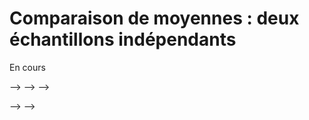 # Comparaison de moyennes : deux échantillons indépendants {#sec-moy3}

En cours

<!-- ## Pré-requis {#sec-packages3} -->

<!-- Pour ce nouveau chapitre, je vous conseille de travailler dans un nouveau script que vous placerez dans votre répertoire de travail, et dans une nouvelle session de travail (Menu `Session > Restart R`). Inutile en revanche de créer un nouveau `Rproject` : vos pouvez tout à fait avoir plusieurs script dans le même répertoire de travail et pour un même `Rproject`. Comme toujours, consultez [le livre en ligne du semestre 3](https://besibo.github.io/BiometrieS3/01-R-basics.html#sec-code) si vous ne savez plus comment faire. -->

<!-- Si vous êtes dans une nouvelle session de travail (ou que vous avez quitté puis relancé `RStudio`), vous devrez penser à re-charger en mémoire les packages utiles. Dans ce chapitre, vous aurez besoin d'utiliser des mêmes packages que précédemment : -->

<!-- - le `tidyverse` [@R-tidyverse], qui comprend notamment le package `readr` [@R-readr], pour importer facilement des fichiers `.csv` au format `tibble`, le package `dplyr` [@R-dplyr], pour manipuler des tableaux, et le package `ggplot2` [@R-ggplot2] pour les représentations graphiques. -->
<!-- <!-- - `readxl` [@R-readxl], pour importer facilement des fichiers Excel au format `tibble`. --> -->
<!-- - `skimr` [@R-skimr], qui permet de calculer des résumés de données très informatifs. -->
<!-- <!-- - `car` [@R-car], qui permet d'effectuer le test de comparaison des variances de Levene. --> -->
<!-- <!-- - les packages `palmerpenguins` [@R-palmerpenguins] et `nycflights13` [@R-nycflights13], pour accéder à plusieurs jeux de données que nous utiliserons en guise d'exemples ou pour les exercices (`penguins`, `flights`, `weather`...). --> -->

<!-- ```{r} -->
<!-- #| warning: false -->
<!-- #| message: false -->

<!-- library(tidyverse) -->
<!-- library(skimr) -->
<!-- ``` -->

<!-- Vous aurez également besoin des jeux de données suivants que vous pouvez dès maintenant télécharger dans votre répertoire de travail : -->

<!-- - [`Autruches.csv`](data/Autruches.csv) -->
<!-- - [`Testosterone.csv`](data/Testosterone.csv) -->
<!-- <!-- - [`HommesFemmes.xls`](data/HommesFemmes.xls) --> -->
<!-- <!-- - [`HornedLizards.csv`](data/HornedLizards.csv) --> -->

<!-- Enfin, je spécifie ici une fois pour toutes le thème que j'utiliserai pour tous les graphiques de ce chapitre. Libre à vous de choisir un thème différent ou de vous contenter du thème proposé par défaut : -->

<!-- ```{r} -->
<!-- theme_set(theme_bw()) -->
<!-- ``` -->




<!-- On s'intéresse maintenant aux méthodes permettant de comparer la moyenne de deux groupes ou de deux traitements dans la cas d'échantillons indépendants. Dans ce type de design expérimentaux, les les deux traitements sont appliqués à des échantillons indépendants issus de 2 populations. -->

<!-- ### Exploration préalable des données -->

<!-- Chez [le lézard cornu *Phrynosoma mcallii*](https://fr.wikipedia.org/wiki/Phrynosoma_mcallii), une frange de piquants entoure la tête. Une équipe d'herpétologues [@Young2004] a étudié la question suivante : des piquants plus longs autour de la tête protègent-ils le lézard cornu de son prédateur naturel, [la pie grièche migratrice *Lanius ludovicianus*](https://fr.wikipedia.org/wiki/Pie-grièche_migratrice) ? Ce prédateur a en effet une particularité : il accroche ses proies mortes à des barbelés ou des branches pour les consommer plus tard. Les chercheurs ont donc mesuré la longueur des cornes de 30 lézards retrouvés morts et accrochés dans des arbres par la pie grièche migratrice. Et en parallèle, ils ont mesuré les cornes de 154 individus vivants et en bonne santé choisis au hasard dans la population. -->

<!-- #### Importation et examen visuel -->

<!-- Les données de cette étude sont stockées dans [le fichier `HornedLizards.csv`](data/HornedLizards.csv). Importez ces données dans un objet nommé `Lizard` et examinez le tableau obtenu. -->

<!-- ```{r} -->
<!-- #| echo: false -->
<!-- #| message: false -->

<!-- Lizard <- read_csv("data/HornedLizards.csv") -->
<!-- ``` -->

<!-- ```{r} -->
<!-- Lizard -->
<!-- ``` -->

<!-- ```{r, eval = FALSE} -->
<!-- View(Lizard) -->
<!-- ``` -->

<!-- On constate ici 3 choses : -->

<!-- 1. la variable `Survival` devrait être un facteur. -->
<!-- 2. le nom de la première colonne (`squamosalHornLength`) est bien trop long -->
<!-- 3. pour un animal vivant, la mesure de longueur des cornes est manquante. Il nous faut donc retirer cet individu. -->

<!-- Nous pouvons facilement réaliser les 3 modifications d'un coup : -->
<!-- ```{r} -->
<!-- Lizard <- Lizard %>% -->
<!--   mutate(Survival = factor(Survival)) %>% -->
<!--   rename(Horn_len = squamosalHornLength) %>% -->
<!--   filter(!is.na(Horn_len)) -->

<!-- Lizard -->
<!-- ``` -->


<!-- #### Statistiques descriptives -->

<!-- Comme dans la partie précédente sur les données appariées, les statistiques descriptives doivent être réalisées pour chaque groupe d'individus. Ici, le plus simple est d'utiliser la fonction `skim()` sur les données groupées par niveau du facteur `Survival` (avec la fonction `group_by()`) : -->

<!-- ```{r, render = knitr::normal_print, size = 'small'} -->
<!-- Lizard %>% -->
<!--   group_by(Survival) %>% -->
<!--   skim() -->
<!-- ``` -->

<!-- Outre ces informations sur les ordres de grandeurs observés dans chaque groupe de lézards (vivants ou morts), la fonction `skim()` ne fournit pas les effectifs observés dans chaque groupe. Pour cela, on peut utiliser une fonction décrite en biométrie 2, la fonction `count()` : -->

<!-- ```{r} -->
<!-- Lizard %>% -->
<!--   count(Survival) -->
<!-- ``` -->

<!-- On constate ici que les tailles d'échantillons sont très différentes. C'est normal compte tenu de la difficulté de repérer des individus morts dans la nature, et ce n'est pas gênant pour nos analyses puisque la taille des deux échantillons reste élevée. -->

<!-- On constate également que si les écarts-types des 2 groupes sont proches, les moyennes et médianes sont plus élevées dans le groupe des individus vivants que dans celui des individus morts (c'est le cas également des quartiles 1 et 3). -->

<!-- #### Exploration graphique -->

<!-- Comme toujours, nous pouvons réaliser 3 types de graphiques pour en apprendre plus sur la distribution des données dans les deux groupes. En revanche, sur le graphique de type "nuage de points", il est ici impossible de relier les points deux à deux. Non seulement cela n'aurait aucun sens puisque les échantillons sont indépendants, mais en outre, nous ne disposons pas du même nombre d'individus dans les 2 échantillons. -->

<!-- 1. Stripchart -->
<!-- ```{r, fig.asp = 1.5, out.width = '25%', fig.width = 2} -->
<!-- Lizard %>% -->
<!--   ggplot(aes(x = Survival, y = Horn_len)) + -->
<!--   geom_jitter(height = 0, width = 0.2, alpha = 0.5) -->
<!-- ``` -->

<!-- Ce premier graphique permet de visualiser très clairement les différences de tailles d'échantillons entre les deux groupes. Il permet également de voir que l'étendue des longueurs de cornes est plus importante dans le groupe des individus vivants que dans celui des individus morts. -->

<!-- 2. Histogrammes -->
<!-- ```{r} -->
<!-- Lizard %>% -->
<!--   ggplot(aes(x = Horn_len)) + -->
<!--   geom_histogram(bins = 15, color = grey(0.8)) + -->
<!--   facet_wrap(~Survival, ncol = 1, scales = "free_y") -->
<!-- ``` -->

<!-- Notez ici l'utilisation de l'argument `scales = "free_y"` dans la fonction `facet_wrap()`. Cet argument permet de ne pas imposer la même échelle pour l'axe des ordonnées des 2 graphiques. Ce choix est ici pertinent puisque les effectifs des 2 groupes sont très différents. Faîtes un essai sans cet argument pour voir la différence. -->

<!-- Cette visualisation nous montre que les données doivent suivre à peu près une distribution Normale dans les 2 groupes, et que globalement la longueur des cornes semble légèrement plus élevée dans le groupe des vivants (avec un mode autour de 25-26 mm) que dans le groupes des morts (avec un mode autour de 23-24 mm). -->

<!-- 3. Boxplots -->

<!-- ```{r, fig.asp = 1.5, out.width = '25%', fig.width = 2} -->
<!-- Lizard %>% -->
<!--   ggplot(aes(x = Survival, y = Horn_len)) + -->
<!--   geom_boxplot(notch = TRUE) -->
<!-- ``` -->

<!-- Nous visualisons ici encore plus clairement que sur les histogrammes le fait que les longueurs de cornes des individus vivants sont légèrement plus longues que celles des individus morts. D'ailleurs, puisque les intervalles de confiance à 95% des médianes des 2 groupes (les encoches) ne se chevauchent pas, un test de comparaison des moyennes devrait logiquement conclure à une différence significative en faveur des individus vivants. On peut également noter que la largeur de l'encoche pour les individus morts est plus importante que celle des vivants. Cela traduit une incertitude plus grande autour de la médiane estimée dans le groupe des individus morts. C'est tout à fait logique compte tenu des effectifs modestes dans ce groupe. -->

<!-- ### Le test paramétrique -->

<!-- Le test paramétrique le plus puissant que nous puissions faire pour comparer la moyenne de 2 populations est le test de Student. Ce test étant paramétrique, nous devons nous assurer que ses conditions d'application sont vérifiées avant de pouvoir le réaliser. -->

<!-- #### Conditions d'application -->

<!-- Les conditions d'application de ce test sont au nombre de 3 : -->

<!-- 1. Chacun des deux échantillons est issu d'un échantillonnage aléatoire de la population générale. Comme toujours, en l'absence d'indication contraire, on considère que cette condition est toujours vérifiée. -->
<!-- 2. La variable numérique étudiée est distribuée normalement dans les deux populations. Il nous faudra donc faire deux test de Shapiro-Wilk, un pour chaque échantillon. -->
<!-- 3. L'écart-type (et la variance) de la variable numérique est la même dans les deux populations. C'est ce que l'on appelle l'homoscédasticité. -->

<!-- En réalité, le test du $t$ de Student sur deux échantillons indépendants est assez robuste face au non respect de cette troisième condition d'application. Cela signifie que si cette troisième condition d'application n'est pas strictement vérifiée, les résultats du tests peuvent malgré tout rester valides. Lorsque les 2 échantillons comparés ont des tailles supérieures ou égales à 30, ce test fonctionne bien même si l'écart-type d'un groupe est jusqu'à 3 fois supérieur ou inférieur à l'écart-type du second groupe, à condition que la taille des 2 échantillons soit proche (ce qui n'est pas le cas ici !). En revanche, si les écart-types diffèrent de plus d'un facteur 3, ou si les tailles d'échantillons sont très différentes, le test du $t$ de Student ne devrait pas être utilisé. De même, si la taille des échantillons est inférieure à 30 et que les variances ne sont pas homogènes, ce test ne devrait pas être réalisé. En conclusion, les résultats du test du $t$ de Student à deux échantillons indépendants peuvent rester valides si la troisième condition d'homoscédasticité est violée, mais dans certains cas seulement. -->

<!-- Le test du $t$ de Student sur deux échantillons indépendants est également assez robuste face à des écarts mineurs à la distribution Normale, tant que la forme des deux distributions comparées reste similaire. En outre, la robustesse de ce test augmente avec la taille des échantillons. -->

<!-- Ici, nous allons donc commencer par vérifier la normalité de chacun des 2 échantillons en réalisant 2 tests de Shapiro-Wilk. Si ces tests confirment que la taille des cornes suit une distribution Normale dans la population générale, nous comparerons alors la variance des 2 populations (nous verrons 3 méthodes pour cela). Les statistiques descriptives réalisées plus haut nous ont montré que les écarts-types des 2 échantillons sont proches, mais que les tailles d'échantillons sont très différentes. L'homoscédasticité doit donc être vérifiée pour que nous ayons le droit de faire le test de Student. -->


<!-- **1. Normalité des données** -->

<!-- Nous commençons donc par tester la Normalité des 2 populations dont sont issus les échantillons. Pour les individus morts, les hypothèses sont les suivantes : -->

<!-- - H$_0$ : la taille des cornes suit une distribution Normale dans la population des lézards cornus morts. -->
<!-- - H$_1$ : la taille des cornes ne suit pas une distribution Normale dans la population des lézards cornus morts. -->

<!-- ```{r} -->
<!-- Lizard %>% -->
<!--   filter(Survival == "killed") %>% -->
<!--   pull(Horn_len) %>% -->
<!--   shapiro.test() -->
<!-- ``` -->

<!-- > La $p$-value est supérieure à $\alpha = 0.05$, donc on ne peut pas rejeter l'hypothèse nulle de normalité pour la taille des cornes de la population des lézards cornus morts (test de Shapiro-Wilk, $W = 0.93$, $p = 0.065$). -->

<!-- Pour les individus vivants : -->

<!-- - H$_0$ : la taille des cornes suit une distribution Normale dans la population des lézards cornus vivants. -->
<!-- - H$_1$ : la taille des cornes ne suit pas une distribution Normale dans la population des lézards cornus vivants. -->

<!-- ```{r} -->
<!-- Lizard %>% -->
<!--   filter(Survival == "living") %>% -->
<!--   pull(Horn_len) %>% -->
<!--   shapiro.test() -->
<!-- ``` -->

<!-- > La $p$-value est inférieure à $\alpha = 0.05$, donc on rejette l'hypothèse nulle de normalité pour la taille des cornes de la population des lézards cornus vivants (test de Shapiro-Wilk, $W = 0.96$, $p < 0.001$). -->

<!-- Si l'on examine l'histogramme des 2 échantillons, on constate toutefois que la forme des distributions des 2 séries de données est très proche. Pour les 2 échantillons, la distribution est en effet uni-modale, avec une asymétrie gauche assez marquée (une longue queue de distribution du côté gauche). La forme des distributions étant similaire (on parle bien de la forme des histogrammes et non de la position du pic), et les histogrammes étant proches de la forme typique d'une courbe en cloche, le test de Student devrait rester valide. En toute rigueur, il faudrait cependant préférer son alternative non paramétrique. -->

<!-- **2. Homogénéité des variances** -->

<!-- Le test le plus simple pour comparer la variance de 2 populations est le test $F$ : -->

<!-- - H$_0$ : la variance des 2 populations est égale, leur ratio vaut 1 $\left(\frac{\sigma^2_{killed}}{\sigma^2_{living}} = 1\right)$. -->
<!-- - H$_1$ : la variance des 2 populations est différente, leur ratio ne vaut pas 1 $\left(\frac{\sigma^2_{killed}}{\sigma^2_{living}} \neq 1\right)$. -->

<!-- ```{r} -->
<!-- var.test(Horn_len ~ Survival, data = Lizard) -->
<!-- ``` -->

<!-- > Ici, le ratio des variances (la variance des individus morts divisée par la variance des individus vivants) est très proche de 1 ($F = 1.06$, IC 95% : [0.63 ; 1.98]). Le test $F$ nous montre qu'il est impossible de rejeter H$_0$ : au seuil $\alpha = 0.05$, le ratio des variances n'est pas significativement différent de 1 (ddl = 29 et 153, $p = 0.79$), les variances sont homogènes. -->

<!-- Le test de Bartlett est un autre test qui permet de comparer la variance de plusieurs populations (2 ou plus). Lorsque le nombre de populations est égal à 2 (comme ici), ce test est absolument équivalent au test $F$ ci-dessus. -->

<!-- - H$_0$ : toutes les populations ont même variance ($\sigma^2_A = \sigma^2_B = \sigma^2_C = \cdots = \sigma^2_N$). -->
<!-- - H$_1$ : au moins une population a une variance différente des autres. -->

<!-- ```{r} -->
<!-- bartlett.test(Horn_len ~ Survival, data = Lizard) -->
<!-- ``` -->

<!-- Enfin, le test de Levene devrait être préféré la plupart du temps. Comme le test de Bartlett, il permet de comparer la variance de plusieurs populations, mais il est plus robuste vis à vis de la non-normalité des données. -->

<!-- - H$_0$ : toutes les populations ont même variance ($\sigma^2_A = \sigma^2_B = \sigma^2_C = \cdots = \sigma^2_N$). -->
<!-- - H$_1$ : au moins une population a une variance différente des autres. -->

<!-- ```{r} -->
<!-- # Le test de Levene fait partie du package car. Il doit être chargé en mémoire -->
<!-- # library(car) -->
<!-- leveneTest(Horn_len ~ Survival, data = Lizard) -->
<!-- ``` -->

<!-- Ici encore, les conclusions sont les mêmes : -->

<!-- > Il est impossible de rejeter l'hypothèse nulle d'homogénéité des variances au seuil $\alpha = 0.05$ (test de Levene, $F$ = 0.004, ddl = 1, $p = 0.953$). -->

<!-- #### Réalisation du test et interprétation -->

<!-- Puisque la taille des cornes du lézard cornu suit approximativement la même distribution "presque Normale" dans les 2 populations (lézards morts et vivants) et que ces 2 populations ont des variances homogènes, on peut réaliser le test du $t$ de Student sur deux échantillons indépendants. -->

<!-- - H$_0$ : la moyenne des 2 populations est égale, leur différence vaut 0 ($\mu_{killed}-\mu_{living} = 0$). -->
<!-- - H$_1$ : la moyenne des 2 populations est différente, leur différence ne vaut pas 0 ($\mu_{killed}-\mu_{living} \neq 0$). -->

<!-- ```{r} -->
<!-- t.test(Horn_len ~ Survival, data = Lizard, var.equal = TRUE) -->
<!-- ``` -->

<!-- Notez bien la syntaxe : -->

<!-- - Nous utilisons ici la syntaxe du type "formule" faisant appel au symbole "`~`" (Longueur des cornes en fonction de la Survie) et à l'argument "`data = `". -->
<!-- - L'argument "`paired = TRUE`" a disparu puisque nous avons ici deux échantillons indépendants -->
<!-- - L'argument "`var.equal = TRUE`" doit obligatoirement être spécifié : nous nous sommes assuré que l'homogénéité des variances était vérifiée. Il faut donc l'indiquer à R afin que le test de Student classique soit réalisé. Si on omet de le spécifier, c'est un autre test qui est réalisé (voir plus bas). -->

<!-- > Au seuil $\alpha$ de 5%, on rejette l'hypothèse nulle d'égalité des moyennes de la longueur des cornes entre lézards vivants et morts (test $t$ de Student sur deux échantillons indépendant, $t = -4.35$, ddl = 182, $p < 0.001$). Les lézards morts ont en moyenne des cornes plus courtes ($\hat{\mu}_{killed} = 21.99$ millimètres) que les lézards vivants ($\hat{\mu}_{living} = 24.28$ millimètres). La gamme des valeurs les plus probables pour la différence de moyenne entre les deux populations est fournie par l'intervalle de confiance à 95% de la différence de moyennes : [-3.34 ; -1.25]. -->

<!-- Ce test confirme donc bien l'impression des chercheurs : les lézards principalement pris pour cibles par les pies grièches migratrices ont des cornes en moyenne plus courtes (probablement entre 1.25 et 3.34 millimètres de moins) que les lézards de la population générale. Avoir des cornes plus longues semble donc protéger les lézards de la prédation, du moins dans une certaine mesure. -->

<!-- ### L'alternative non paramétrique -->

<!-- Si les conditions d'application du test de Student ne sont pas vérifiées, nous devons utiliser un équivalent non paramétrique. C'est le cas du **test de Wilcoxon sur la somme des rangs** (également appelé test de Mann-Whitney). Comme pour tous les tests de Wilcoxon, la comparaison porte alors non plus sur les moyennes mais sur les médianes. -->

<!-- - H$_0$ : la médiane des 2 populations est égale, leur différence vaut 0 ($med_{killed}-med_{living} = 0$). -->
<!-- - H$_1$ : la médiane des 2 populations est différente, leur différence ne vaut pas 0 ($med_{killed}-med_{living}\neq 0$). -->

<!-- ```{r} -->
<!-- wilcox.test(Horn_len ~ Survival, data = Lizard, conf.int = TRUE) -->
<!-- ``` -->

<!-- L'argument `var.equal = TRUE` n'existe pas pour ce test, puisque c'est justement un test non paramétrique qui ne requiert pas l'homogénéité des variances. En revanche, comme pour tous les autres tests de Wilcoxon que nous avons réalisés dans ce TP, l'argument `conf.int = TRUE` permet d'afficher les estimateurs pertinents, ici, la différence de médiane entre les 2 populations et l'intervalle de confiance à 95% de cette différence de médiane. -->

<!-- La conclusion est ici la même que pour le test de Student : puisque la $p$-value est très inférieure à $\alpha$, on rejette l'hypothèse nulle : les médianes sont bel et bien différentes. -->


<!-- Enfin, dans le cas où la variable étudiée suit la loi Normale dans les deux populations mais qu'elle n'a pas la même variance dans les deux populations, il est toujours possible de réaliser un test de Wilcoxon, mais il est souvent préférable de réaliser un test de Student modifié : le **test approché du $t$ de Welch**. Ce test est moins puissant que le test de Student classique, mais il reste plus puissant que le test de Wilcoxon, et surtout, il permet de comparer les moyennes et non les médianes -->

<!-- - H$_0$ : la moyenne des 2 populations est égale, leur différence vaut 0 ($\mu_{killed}-\mu_{living} = 0$). -->
<!-- - H$_1$ : la moyenne des 2 populations est différente, leur différence ne vaut pas 0 ($\mu_{killed}-\mu_{living} \neq 0$). -->

<!-- ```{r} -->
<!-- t.test(Horn_len ~ Survival, data = Lizard) -->
<!-- ``` -->

<!-- La seule différence par rapport à la syntaxe du test $t$ de Student paramétrique est la suppression de l'argument `var.equal = TRUE`. Attention donc, à bien utiliser la syntaxe correcte. Le test du $t$ de Welch ne devrait être réalisé que lorsque la normalité est vérifiée pour les 2 populations, mais pas l'homoscédasticité. Par rapport au test de Student classique, on constate que le nombre de degrés de libertés est très différent, et donc la $p$-value également. Les bornes de l'intervalle de confiance à 95% de la différence de moyenne sont différentes également puisque leur calcul a été fait en supposant que les 2 populations n'avaient pas même variance. -->

<!-- ### Exercice d'application -->

<!-- On s'intéresse à la différence de taille supposée entre hommes et femmes. [Le fichier `HommesFemmes.xls`](data/HommesFemmes.xls) contient les tailles en centimètres de 38 hommes et 43 femmes choisis au hasard parmi les étudiants de première année à La Rochelle Université. Importez, mettez en forme et analysez ces données. Vous prendrez soin de retirer les éventuelles valeurs manquantes, vous prendrez le temps d'examiner les données à l'aide de statistiques descriptives et de représentations graphiques adaptées, puis vous tenterez de répondre à la question suivante : les hommes et les femmes inscrits en première année à La Rochelle Université ont-il la même taille ? Si non, caractérisez cette différence de taille. -->



<!-- ## Tests bilatéraux et unilatéraux -->


<!-- ### Principe -->

<!-- Jusqu'à maintenant, tous les tests que nous avons réalisés sont des tests bitaléraux. Pour chaque test, l'hypothèse nulle est imposée. En revanche, pour certains tests, l'hypothèse alternative est à choisir (et à spécifier) par l'utilisateur parmi 3 possibilités : -->

<!-- - Une hypothèse bilatérale. C'est celle qui est utilisée par défaut si l'utilisateur ne précise rien. -->
<!-- - Deux hypothèses unilatérales possibles, qui doivent être spécifiées explicitement par l'utilisateur. -->

<!-- Les tests unilatéraux peuvent concerner tous les tests pour lesquels les hypothèses sont de la forme suivante : -->

<!-- - H$_0$ : la valeur d'un paramètre de la population est égale à $k$ ($k$ peut être une valeur fixe, arbitraire, choisie par l'utilisateur, ou la valeur d'un paramètre d'une autre populations). -->
<!-- - H$_1$ : la valeur d'un paramètre de la population **n'est pas égale à** $k$. -->

<!-- En réalité, si nous remplaçons l'hypothèse H$_1$ par : -->

<!-- - H$_1$ : la valeur d'un paramètre de la population **est supérieure à** $k$. -->

<!-- ou par : -->

<!-- - H$_1$ : la valeur d'un paramètre de la population **est inférieure à** $k$. -->

<!-- nous réalisons un test unilatéral. -->

<!-- Dans R, la syntaxe permettant de spécifier l'hypothèse alternative que nous souhaitons utiliser est toujours la même. Il faut préciser, au moment de faire le test l'argument suivant : -->

<!-- - `alternative = "two.sided"` : pour faire un test bilatéral. Si on ne le fait pas explicitement, c'est de toutes façons cette valeur qui est utilisée par défaut. -->
<!-- - `alternative = "greater"` : pour choisir l'hypothèse unilatérale "`>`". -->
<!-- - `alternative = "less"` : pour choisir l'hypothèse unilatérale "`<`". -->

<!-- Attention : le choix d'utiliser "greater" ou "less" dépend donc de l'ordre dans lequel les échantillons sont spécifiés. Cette synatxe est valable pour tous les tests de Student vus jusqu'ici (un échantillon, deux échantillons appariés, deux échantillons indépendants) et pour leurs alternatives non paramétriques (test de Wilcoxon des rangs signés, test de Wilcoxon de la somme des rangs, test du $t$ de Welch). -->

<!-- **Attention** : comme indiqué en TD, l'utilisation de tests unilatéraux doit être réservée exclusivement aux situations pour lesquelles le choix de l'hypothèse unilatérale est possible à justifier par un mécanisme quelconque (biologique, physiologique, comportemental, écologique, génétique, évolutif, biochimique, etc.). Observer que l'un des échantillons a une moyenne plus grande ou plus faible qu'un autre lors de la phase des statistiques descriptives des données n'est pas du tout une raison suffisante. Il faut pouvoir justifier le choix de l'hypothèse alternative par une explication valable. Lorsqu'il est pertinent de réaliser un test unilatéral, on doit toujours le faire, car toutes choses étant égales par ailleurs, un test unilatéral est toujours plus puissant qu'un test bilatéral. -->
<!-- Reprenons l'un des exemples examinés précédemment pour mieux comprendre comment tout cela fonctionne. -->

<!-- ### Un exemple pas à pas -->

<!-- Reprenons l'exemple des lézards cornus. L'étude a été réalisée parce que les chercheurs supposaient que la longueur des cornes des lézards était susceptible de leur fournir une protection face à la prédation. Autrement dit, les chercheurs supposaient que des cornes *plus longues* devaient fournir une meilleure protection vis à vis de la prédation. Ainsi, les lézards morts devaient avoir des cornes moins longues en moyenne que les les lézards vivants, simplement parce que porter des cornes courtes expose plus fortement les individus à la prédation. Nous avons donc une bonne raison "écologique/évolutive" de considérer un test unilatéral (la susceptibilité face à la prédation qui a entraîné une pression de sélection sur la longueur des cornes des lézards). -->

<!-- Lorsque nous avons examiné cette question, nous avons fait le test du $t$ de Student sur échantillons indépendants de la façon suivante : -->

<!-- ```{r} -->
<!-- t.test(Horn_len ~ Survival, data = Lizard, var.equal = TRUE) -->
<!-- ``` -->

<!-- Comme l'indiquent les résultats fournis, l'hypothèse alternative utilisée pour faire le test est : "La vraie différence de moyenne n'est pas égale à 0". Autrement dit, nous avons fait un test bilatéral avec les hypothèses suivantes : -->

<!-- - H$_0$ : la moyenne des 2 populations est égale, leur différence vaut 0 ($\mu_{killed}-\mu_{living} = 0$). -->
<!-- - H$_1$ : la moyenne des 2 populations est différente, leur différence ne vaut pas 0 ($\mu_{killed}-\mu_{living} \neq 0$). -->

<!-- Ce test est donc rigoureusement équivalent à celui-ci : -->

<!-- ```{r} -->
<!-- t.test(Horn_len ~ Survival, -->
<!--        data = Lizard, var.equal = TRUE, -->
<!--        alternative = "two.sided") -->
<!-- ``` -->

<!-- Ici, nous souhaitons en fait réaliser un **test unilatéral** avec les hypothèses suivantes : -->

<!-- - H$_0$ : la moyenne de longueur des cornes de la population des lézards morts est égale à celle des lézards vivants. Leur différence vaut 0 ($\mu_{killed}-\mu_{living} = 0$). -->
<!-- - H$_1$ : la moyenne de longueur des cornes de la population des lézards morts est **inférieure** à celle des lézards vivants. Leur différence est inférieure à 0 ($\mu_{killed}-\mu_{living} < 0$). -->

<!-- ```{r} -->
<!-- t.test(Horn_len ~ Survival, -->
<!--        data = Lizard, var.equal = TRUE, -->
<!--        alternative = "less") -->
<!-- ``` -->

<!-- Puisque la $p$-value de ce test est inferieure à $\alpha = 0.05$, on rejette l'hypothèse nulle de l'égalité des moyennes. On valide donc l'hypothèse alternative : les lézards cornus morts ont en moyenne des cornes plus courtes que les lézards vivants. Cette différence de longueur de cornes est en faveur des lézards vivants et vaut très probablement au moins $1.4$ millimètres (c'est l'intervalle de confiance à 95% de la différence de moyennes qui nous le dit). -->

<!-- Dernière chose importante : il ne faut pas se tromper dans le choix de l'hypothèse alternative. En effet, nous aurions pu tenter de tester exactement la même chose en formulant les hypothèses suivantes : -->

<!-- - H$_0$ : la moyenne de longueur des cornes de la population des lézards **vivants** est égale à celle des lézards **morts**. Leur différence vaut 0 ($\mu_{living}-\mu_{killed} = 0$). -->
<!-- - H$_1$ : la moyenne de longueur des cornes de la population des lézards **vivants** est **supérieure** à celle des lézards **morts**. Leur différence est **supérieure** à 0 ($\mu_{living}-\mu_{killed} > 0$). -->

<!-- Ce test est normalement exactement le même que précédemment. Toutefois, si on essaie de le réaliser, on rencontre un problème : -->

<!-- ```{r} -->
<!-- t.test(Horn_len ~ Survival, -->
<!--        data = Lizard, var.equal = TRUE, -->
<!--        alternative = "greater") -->
<!-- ``` -->

<!-- Ici, la $p$-value est très supérieure à $\alpha$ puisqu'elle vaut 1. Une $p$-value de 1 devrait toujours attirer votre attention. La conclusion devrait donc être que l'on ne peut pas rejeter H$_0$ : les lézards morts et vivants ont en moyenne des cornes de même longueur. Nous savons pourtant que c'est faux. -->

<!-- Le problème est ici liè à l'ordre des catégories "vivant" ou "mort" dans le facteur `Survival` du tableau `Lizard`. Les dernières lignes des tests que nous venons de faire indiquent la moyenne de chaque groupe, mais le groupe "killed" apparaît toujours avant le groupe "living". C'est l'ordre des niveaux dans le facteur `Survival` qui doit dicter la syntaxe appropriée : -->

<!-- ```{r} -->
<!-- Lizard$Survival -->
<!-- ``` -->

<!-- Par défaut, dans R, les niveaux d'un facteur sont classés par ordre alphabétique sauf si on spécifie manuellement un ordre différent. Ici, le niveau "killed" est donc le premier niveau du facteur, et "living" le second. Lorsque l'on réalise un test de Student avec ces données (ou un test de Wilcoxon d'ailleurs), la différence de moyenne qui est examinée par le test est donc "moyenne des `killed` - moyenne des `living`". Lorsque nous avons tapé ceci : -->

<!-- ```{r, eval = FALSE} -->
<!-- t.test(Horn_len ~ Survival, -->
<!--        data = Lizard, var.equal = TRUE, -->
<!--        alternative = "greater") -->
<!-- ``` -->

<!-- nous avons en réalité posé les hypothèses suivantes : -->

<!-- - H$_0$ : la moyenne de longueur des cornes de la population des lézards **morts** est égale à celle des lézards **vivants**. Leur différence vaut 0 ($\mu_{killed}-\mu_{living} = 0$). -->
<!-- - H$_1$ : la moyenne de longueur des cornes de la population des lézards **morts** est **supérieure** à celle des lézards **vivants**. Leur différence est **supérieure** à 0 ($\mu_{killed}-\mu_{living} > 0$). -->

<!-- Ce test est donc erronné, ce qui explique qu'il nous renvoie un résultat faux et une $p$-value de 1. Ici, puisque l'ordre des catégories est "killed" d'abord et "living" ensuite, la seule façon correcte de faire un test unilatéral qui a du sens est donc celle que nous avons réalisée en premier : -->

<!-- ```{r, eval = FALSE} -->
<!-- t.test(Horn_len ~ Survival, -->
<!--        data = Lizard, var.equal = TRUE, -->
<!--        alternative = "less") -->
<!-- ``` -->


<!-- ### Exercice d'application -->

<!-- Reprenez chaque exemple et exercice de cette séance de TP et identifiez les situations où un test unilatéral aurait du sens. Si vous en trouvez, faites ce test et assurez-vous que les hypothèses choisies sont bien celles qui sont utilisées lors du test. -->
